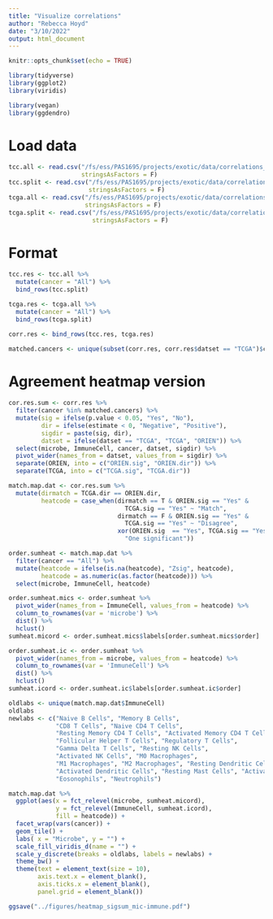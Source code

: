 ```yaml
---
title: "Visualize correlations"
author: "Rebecca Hoyd"
date: "3/10/2022"
output: html_document
---
```


```r
knitr::opts_chunk$set(echo = TRUE)

library(tidyverse)
library(ggplot2)
library(viridis)

library(vegan)
library(ggdendro)
```

# Load data

```r
tcc.all <- read.csv("/fs/ess/PAS1695/projects/exotic/data/correlations_mic-immune_TCC.csv",
                    stringsAsFactors = F)
tcc.split <- read.csv("/fs/ess/PAS1695/projects/exotic/data/correlations_mic-immune_TCC_split-cancer.csv",
                      stringsAsFactors = F)
tcga.all <- read.csv("/fs/ess/PAS1695/projects/exotic/data/correlations_mic-immune_TCGA.csv",
                     stringsAsFactors = F)
tcga.split <- read.csv("/fs/ess/PAS1695/projects/exotic/data/correlations_mic-immune_TCGA_split-cancer.csv",
                       stringsAsFactors = F)
```

# Format

```r
tcc.res <- tcc.all %>%
  mutate(cancer = "All") %>%
  bind_rows(tcc.split)

tcga.res <- tcga.all %>%
  mutate(cancer = "All") %>%
  bind_rows(tcga.split)

corr.res <- bind_rows(tcc.res, tcga.res)
```

```r
matched.cancers <- unique(subset(corr.res, corr.res$datset == "TCGA")$cancer)
```

# Agreement heatmap version

```r
cor.res.sum <- corr.res %>%
  filter(cancer %in% matched.cancers) %>%
  mutate(sig = ifelse(p.value < 0.05, "Yes", "No"),
         dir = ifelse(estimate < 0, "Negative", "Positive"),
         sigdir = paste(sig, dir),
         datset = ifelse(datset == "TCGA", "TCGA", "ORIEN")) %>%
  select(microbe, ImmuneCell, cancer, datset, sigdir) %>%
  pivot_wider(names_from = datset, values_from = sigdir) %>%
  separate(ORIEN, into = c("ORIEN.sig", "ORIEN.dir")) %>%
  separate(TCGA, into = c("TCGA.sig", "TCGA.dir"))

match.map.dat <- cor.res.sum %>%
  mutate(dirmatch = TCGA.dir == ORIEN.dir,
         heatcode = case_when(dirmatch == T & ORIEN.sig == "Yes" & 
                                TCGA.sig == "Yes" ~ "Match",
                              dirmatch == F & ORIEN.sig == "Yes" & 
                                TCGA.sig == "Yes" ~ "Disagree",
                              xor(ORIEN.sig  == "Yes", TCGA.sig == "Yes") ~
                                "One significant"))
```

```r
order.sumheat <- match.map.dat %>%
  filter(cancer == "All") %>%
  mutate(heatcode = ifelse(is.na(heatcode), "Zsig", heatcode),
         heatcode = as.numeric(as.factor(heatcode))) %>%
  select(microbe, ImmuneCell, heatcode)

order.sumheat.mics <- order.sumheat %>%
  pivot_wider(names_from = ImmuneCell, values_from = heatcode) %>%
  column_to_rownames(var = 'microbe') %>%
  dist() %>%
  hclust() 
sumheat.micord <- order.sumheat.mics$labels[order.sumheat.mics$order]

order.sumheat.ic <- order.sumheat %>%
  pivot_wider(names_from = microbe, values_from = heatcode) %>%
  column_to_rownames(var = 'ImmuneCell') %>%
  dist() %>%
  hclust() 
sumheat.icord <- order.sumheat.ic$labels[order.sumheat.ic$order]
```


```r
oldlabs <- unique(match.map.dat$ImmuneCell)
oldlabs
newlabs <- c("Naive B Cells", "Memory B Cells", 
             "CD8 T Cells", "Naive CD4 T Cells", 
             "Resting Memory CD4 T Cells", "Activated Memory CD4 T Cells",
             "Follicular Helper T Cells", "Regulatory T Cells",
             "Gamma Delta T Cells", "Resting NK Cells", 
             "Activated NK Cells", "M0 Macrophages",
             "M1 Macrophages", "M2 Macrophages", "Resting Dendritic Cells", 
             "Activated Dendritic Cells", "Resting Mast Cells", "Activated Mast Cells",
             "Eosonophils", "Neutrophils")
```

```r
match.map.dat %>%
  ggplot(aes(x = fct_relevel(microbe, sumheat.micord), 
             y = fct_relevel(ImmuneCell, sumheat.icord), 
             fill = heatcode)) +
  facet_wrap(vars(cancer)) +
  geom_tile() +
  labs( x = "Microbe", y = "") +
  scale_fill_viridis_d(name = "") +
  scale_y_discrete(breaks = oldlabs, labels = newlabs) +
  theme_bw() +
  theme(text = element_text(size = 10),
        axis.text.x = element_blank(),
        axis.ticks.x = element_blank(),
        panel.grid = element_blank())

ggsave("../figures/heatmap_sigsum_mic-immune.pdf")
```

